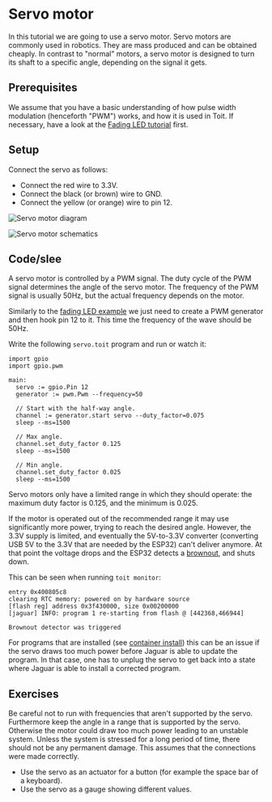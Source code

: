 
# Servo motor
In this tutorial we are going to use a servo motor. Servo motors are
commonly used in robotics. They are mass produced and can
be obtained cheaply. In contrast to "normal" motors, a servo motor is
designed to turn its shaft to a specific angle, depending on the signal
it gets.

## Prerequisites
We assume that you have a basic understanding of how pulse width modulation
(henceforth "PWM") works, and how it is used in Toit. If necessary, have
a look at the [Fading LED tutorial](../pwm_led) first.

## Setup
Connect the servo as follows:
- Connect the red wire to 3.3V.
- Connect the black (or brown) wire to GND.
- Connect the yellow (or orange) wire to pin 12.

<img
  src={ServoDiagram}
  alt="Servo motor diagram"
/>

<img
  src={ServoSchematics}
  alt="Servo motor schematics"
/>

## Code/slee
A servo motor is controlled by a PWM signal. The duty cycle of the PWM signal
determines the angle of the servo motor. The frequency of the PWM signal is
usually 50Hz, but the actual frequency depends on the motor.

Similarly to the [fading LED example](../pwm/led) we just need to create a
PWM generator and then hook pin 12 to it. This time the frequency of the
wave should be 50Hz.

Write the following `servo.toit` program and run or watch it:

```toit
import gpio
import gpio.pwm

main:
  servo := gpio.Pin 12
  generator := pwm.Pwm --frequency=50

  // Start with the half-way angle.
  channel := generator.start servo --duty_factor=0.075
  sleep --ms=1500

  // Max angle.
  channel.set_duty_factor 0.125
  sleep --ms=1500

  // Min angle.
  channel.set_duty_factor 0.025
  sleep --ms=1500
```

Servo motors only have a limited range in which they should operate: the maximum
duty factor is 0.125, and the minimum is 0.025.

If the motor is operated out of the recommended range it may use significantly
more power, trying to reach the desired angle. However, the 3.3V supply is
limited, and eventually the 5V-to-3.3V converter
(converting USB 5V to the 3.3V that are needed by the ESP32) can't deliver
anymore. At that point the voltage drops and the ESP32 detects a
[brownout](https://en.wikipedia.org/wiki/Brownout_(electricity)), and shuts down.

This can be seen when running `toit monitor`:

``` text
entry 0x400805c8
clearing RTC memory: powered on by hardware source
[flash reg] address 0x3f430000, size 0x00200000
[jaguar] INFO: program 1 re-starting from flash @ [442368,466944]

Brownout detector was triggered
```

For programs that are installed (see
[container install](../../containers/containers)) this can be
an issue if the servo draws too much power before Jaguar is able to update
the program. In that case, one has to unplug the servo to get back into a
state where Jaguar is able to install a corrected program.

## Exercises
Be careful not to run with frequencies that aren't supported by the
servo. Furthermore keep the angle in a range that is supported by the
servo. Otherwise the motor could draw too much power leading to an
unstable system. Unless the system is stressed for a long period of
time, there should not be any permanent damage. This assumes that
the connections were made correctly.

- Use the servo as an actuator for a button (for example the space bar of
  a keyboard).
- Use the servo as a gauge showing different values.
